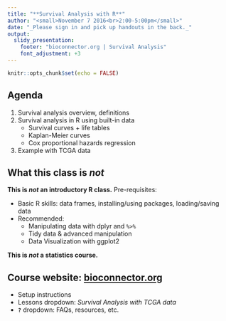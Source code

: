 ```yaml
---
title: "**Survival Analysis with R**"
author: "<small>November 7 2016<br>2:00-5:00pm</small>"
date: "_Please sign in and pick up handouts in the back._"
output: 
  slidy_presentation:
    footer: "bioconnector.org | Survival Analysis"
    font_adjustment: +3
---
```


```r
knitr::opts_chunk$set(echo = FALSE)
```

## Agenda

1. Survival analysis overview, definitions
1. Survival analysis in R using built-in data
    - Survival curves + life tables
    - Kaplan-Meier curves
    - Cox proportional hazards regression
1. Example with TCGA data

## What this class is _not_

**This is _not_ an introductory R class.** Pre-requisites: 

- Basic R skills: data frames, installing/using packages, loading/saving data
- Recommended: 
    - Manipulating data with dplyr and `%>%`
    - Tidy data & advanced manipulation
    - Data Visualization with ggplot2

**This is _not_ a statistics course.**

## Course website: **[bioconnector.org](http://bioconnector.org)**

- Setup instructions
- Lessons dropdown: _Survival Analysis with TCGA data_
- **`?`** dropdown: FAQs, resources, etc.

